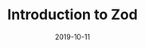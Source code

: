 ---
title: 'Introduction to Zod'
date: '2019-10-11'
tags: ['Zod']
draft: false
summary: 'Introduction to Zod'
---